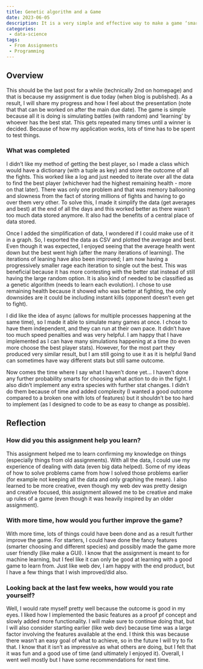 ```yaml
---
title: Genetic algorithm and a Game
date: 2023-06-05
description: It is a very simple and effective way to make a game ‘smarter’.
categories: 
 - data-science
tags:
 - From Assignments
 - Programming
---
```


## Overview

This should be the last post for a while (technically 2nd on homepage) and that is because my assignment is due today (when blog is published). As a result, I will share my progress and how I feel about the presentation (note that that can be worked on after the main due date). The game is simple because all it is doing is simulating battles (with random) and ‘learning’ by whoever has the best stat. This gets repeated many times until a winner is decided. Because of how my application works, lots of time has to be spent to test things.

### What was completed

I didn’t like my method of getting the best player, so I made a class which would have a dictionary (with a tuple as key) and store the outcome of all the fights. This worked like a log and just needed to iterate over all the data to find the best player (whichever had the highest remaining health - more on that later). There was only one problem and that was memory ballooning and slowness from the fact of storing millions of fights and having to go over them very other. To solve this, I made it simplify the data (get averages and best) at the end of all the days and this worked better as there wasn’t too much data stored anymore. It also had the benefits of a central place of data stored.

Once I added the simplification of data, I wondered if I could make use of it in a graph. So, I exported the data as CSV and plotted the average and best. Even though it was expected, I enjoyed seeing that the average health went down but the best went high (after the many iterations of learning). The iterations of leaning have also been improved; I am now having a progressively smaller rage each iteration to single out the best. This was beneficial because it has more contesting with the better stat instead of still having the large random option. It is also kind of needed to be classified as a genetic algorithm (needs to learn each evolution). I chose to use remaining health because it showed who was better at fighting, the only downsides are it could be including instant kills (opponent doesn’t even get to fight).

I did like the idea of async (allows for multiple processes happening at the same time), so I made it able to simulate many games at once. I chose to have them independent, and they can run at their own pace. It didn’t have too much speed penalties and was very helpful. I am happy that I have implemented as I can have many simulations happening at a time (to even more choose the best player stats). However, for the most part they produced very similar result, but I am still going to use it as it is helpful 9and can sometimes have way different stats but still same outcome.

Now comes the time where I say what I haven’t done yet… I haven’t done any further probability smarts for choosing what action to do in the fight. I also didn’t implement any extra species with further stat changes. I didn’t do them because of time and added complexity (I wanted a good outcome compared to a broken one with lots of features) but it shouldn’t be too hard to implement (as I designed to code to be as easy to change as possible).

## Reflection

### How did you this assignment help you learn?

This assignment helped me to learn confirming my knowledge on things (especially things from old assignments). With all the data, I could use my experience of dealing with data (even big data helped). Some of my ideas of how to solve problems came from how I solved those problems earlier (for example not keeping all the data and only graphing the mean). I also learned to be more creative, even though my web dev was pretty design and creative focused, this assignment allowed me to be creative and make up rules of a game (even though it was heavily inspired by an older assignment).

### With more time, how would you further improve the game?

With more time, lots of things could have been done and as a result further improve the game. For starters, I could have done the fancy features (smarter choosing and different species) and possibly made the game more user friendly (like make a GUI). I know that the assignment is meant to for machine learning, but I feel like it can only be good at learning with a good game to learn from. Just like web dev, I am happy with the end product, but I have a few things that I wish improved/did also.

### Looking back at the last few weeks, how would you rate yourself?

Well, I would rate myself pretty well because the outcome is good in my eyes. I liked how I implemented the basic features as a proof pf concept and slowly added more functionality. I will make sure to continue doing that, but I will also consider starting earlier (like web dev) because time was a large factor involving the features available at the end. I think this was because there wasn’t an easy goal of what to achieve, so in the future I will try to fix that. I know that it isn’t as impressive as what others are doing, but I felt that it was fun and a good use of time (and ultimately I enjoyed it). Overall, I went well mostly but I have some recommendations for next time.

